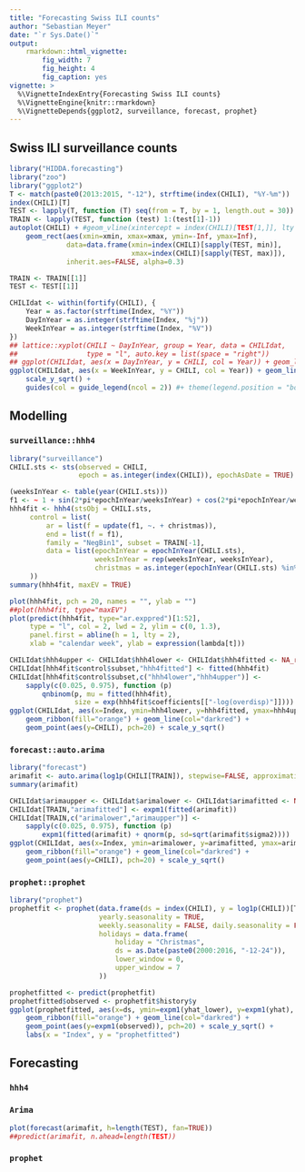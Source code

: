```yaml
---
title: "Forecasting Swiss ILI counts"
author: "Sebastian Meyer"
date: "`r Sys.Date()`"
output:
    rmarkdown::html_vignette:
        fig_width: 7
        fig_height: 4
        fig_caption: yes
vignette: >
  %\VignetteIndexEntry{Forecasting Swiss ILI counts}
  %\VignetteEngine{knitr::rmarkdown}
  %\VignetteDepends{ggplot2, surveillance, forecast, prophet}
---
```



## Swiss ILI surveillance counts

```r
library("HIDDA.forecasting")
library("zoo")
library("ggplot2")
T <- match(paste0(2013:2015, "-12"), strftime(index(CHILI), "%Y-%m"))
index(CHILI)[T]
TEST <- lapply(T, function (T) seq(from = T, by = 1, length.out = 30))
TRAIN <- lapply(TEST, function (test) 1:(test[1]-1))
autoplot(CHILI) + #geom_vline(xintercept = index(CHILI)[TEST[1,]], lty = 2) +
    geom_rect(aes(xmin=xmin, xmax=xmax, ymin=-Inf, ymax=Inf),
              data=data.frame(xmin=index(CHILI)[sapply(TEST, min)],
                              xmax=index(CHILI)[sapply(TEST, max)]),
              inherit.aes=FALSE, alpha=0.3)
```

```r
TRAIN <- TRAIN[[1]]
TEST <- TEST[[1]]
```

```r
CHILIdat <- within(fortify(CHILI), {
    Year = as.factor(strftime(Index, "%Y"))
    DayInYear = as.integer(strftime(Index, "%j"))
    WeekInYear = as.integer(strftime(Index, "%V"))
})
## lattice::xyplot(CHILI ~ DayInYear, group = Year, data = CHILIdat,
##                 type = "l", auto.key = list(space = "right"))
## ggplot(CHILIdat, aes(x = DayInYear, y = CHILI, col = Year)) + geom_line()
ggplot(CHILIdat, aes(x = WeekInYear, y = CHILI, col = Year)) + geom_line() +
    scale_y_sqrt() +
    guides(col = guide_legend(ncol = 2)) #+ theme(legend.position = "bottom")
```


## Modelling

### `surveillance::hhh4`

```r
library("surveillance")
CHILI.sts <- sts(observed = CHILI,
                 epoch = as.integer(index(CHILI)), epochAsDate = TRUE)
```

```r
(weeksInYear <- table(year(CHILI.sts)))
f1 <- ~ 1 + sin(2*pi*epochInYear/weeksInYear) + cos(2*pi*epochInYear/weeksInYear)
hhh4fit <- hhh4(stsObj = CHILI.sts,
     control = list(
         ar = list(f = update(f1, ~. + christmas)),
         end = list(f = f1),
         family = "NegBin1", subset = TRAIN[-1],
         data = list(epochInYear = epochInYear(CHILI.sts),
                     weeksInYear = rep(weeksInYear, weeksInYear),
                     christmas = as.integer(epochInYear(CHILI.sts) %in% 52))
     ))
summary(hhh4fit, maxEV = TRUE)
```

```r
plot(hhh4fit, pch = 20, names = "", ylab = "")
##plot(hhh4fit, type="maxEV")
plot(predict(hhh4fit, type="ar.exppred")[1:52],
     type = "l", col = 2, lwd = 2, ylim = c(0, 1.3),
     panel.first = abline(h = 1, lty = 2),
     xlab = "calendar week", ylab = expression(lambda[t]))
```

```r
CHILIdat$hhh4upper <- CHILIdat$hhh4lower <- CHILIdat$hhh4fitted <- NA_real_
CHILIdat[hhh4fit$control$subset,"hhh4fitted"] <- fitted(hhh4fit)
CHILIdat[hhh4fit$control$subset,c("hhh4lower","hhh4upper")] <-
    sapply(c(0.025, 0.975), function (p)
        qnbinom(p, mu = fitted(hhh4fit),
                size = exp(hhh4fit$coefficients[["-log(overdisp)"]])))
ggplot(CHILIdat, aes(x=Index, ymin=hhh4lower, y=hhh4fitted, ymax=hhh4upper)) +
    geom_ribbon(fill="orange") + geom_line(col="darkred") +
    geom_point(aes(y=CHILI), pch=20) + scale_y_sqrt()
```


### `forecast::auto.arima`

```r
library("forecast")
arimafit <- auto.arima(log1p(CHILI[TRAIN]), stepwise=FALSE, approximation=FALSE)
summary(arimafit)
```
```r
CHILIdat$arimaupper <- CHILIdat$arimalower <- CHILIdat$arimafitted <- NA_real_
CHILIdat[TRAIN,"arimafitted"] <- expm1(fitted(arimafit))
CHILIdat[TRAIN,c("arimalower","arimaupper")] <-
    sapply(c(0.025, 0.975), function (p)
        expm1(fitted(arimafit) + qnorm(p, sd=sqrt(arimafit$sigma2))))
ggplot(CHILIdat, aes(x=Index, ymin=arimalower, y=arimafitted, ymax=arimaupper)) +
    geom_ribbon(fill="orange") + geom_line(col="darkred") +
    geom_point(aes(y=CHILI), pch=20) + scale_y_sqrt()
```


### `prophet::prophet`

```r
library("prophet")
prophetfit <- prophet(data.frame(ds = index(CHILI), y = log1p(CHILI))[TRAIN,],
                      yearly.seasonality = TRUE,
                      weekly.seasonality = FALSE, daily.seasonality = FALSE,
                      holidays = data.frame(
                          holiday = "Christmas",
                          ds = as.Date(paste0(2000:2016, "-12-24")),
                          lower_window = 0,
                          upper_window = 7
                      ))
```

```r
prophetfitted <- predict(prophetfit)
prophetfitted$observed <- prophetfit$history$y
ggplot(prophetfitted, aes(x=ds, ymin=expm1(yhat_lower), y=expm1(yhat), ymax=expm1(yhat_upper))) +
    geom_ribbon(fill="orange") + geom_line(col="darkred") +
    geom_point(aes(y=expm1(observed)), pch=20) + scale_y_sqrt() +
    labs(x = "Index", y = "prophetfitted")
```


## Forecasting


### `hhh4`



### `Arima`

```r
plot(forecast(arimafit, h=length(TEST), fan=TRUE))
##predict(arimafit, n.ahead=length(TEST))
```


### `prophet`
